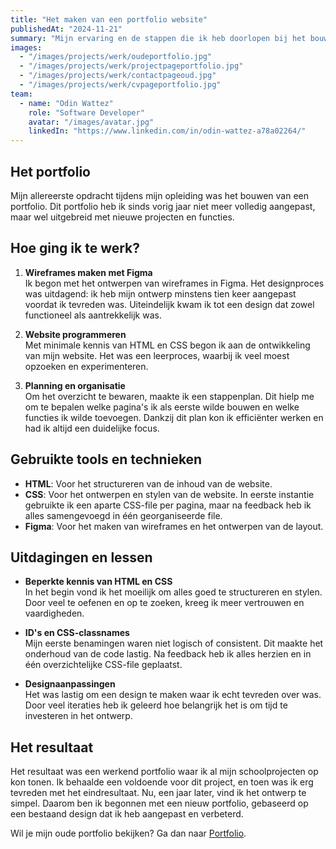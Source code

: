 ```yaml
---
title: "Het maken van een portfolio website"
publishedAt: "2024-11-21"
summary: "Mijn ervaring en de stappen die ik heb doorlopen bij het bouwen van mijn eerste portfolio website."
images:
  - "/images/projects/werk/oudeportfolio.jpg"
  - "/images/projects/werk/projectpageportfolio.jpg"
  - "/images/projects/werk/contactpageoud.jpg"
  - "/images/projects/werk/cvpageportfolio.jpg"
team:
  - name: "Odin Wattez"
    role: "Software Developer"
    avatar: "/images/avatar.jpg"
    linkedIn: "https://www.linkedin.com/in/odin-wattez-a78a02264/"
---
```


## Het portfolio

Mijn allereerste opdracht tijdens mijn opleiding was het bouwen van een portfolio. Dit portfolio heb ik sinds vorig jaar niet meer volledig aangepast, maar wel uitgebreid met nieuwe projecten en functies.

## Hoe ging ik te werk?

1. **Wireframes maken met Figma**  
   Ik begon met het ontwerpen van wireframes in Figma. Het designproces was uitdagend: ik heb mijn ontwerp minstens tien keer aangepast voordat ik tevreden was. Uiteindelijk kwam ik tot een design dat zowel functioneel als aantrekkelijk was.  

2. **Website programmeren**  
   Met minimale kennis van HTML en CSS begon ik aan de ontwikkeling van mijn website. Het was een leerproces, waarbij ik veel moest opzoeken en experimenteren.  

3. **Planning en organisatie**  
   Om het overzicht te bewaren, maakte ik een stappenplan. Dit hielp me om te bepalen welke pagina's ik als eerste wilde bouwen en welke functies ik wilde toevoegen. Dankzij dit plan kon ik efficiënter werken en had ik altijd een duidelijke focus.  

## Gebruikte tools en technieken

- **HTML**: Voor het structureren van de inhoud van de website.  
- **CSS**: Voor het ontwerpen en stylen van de website. In eerste instantie gebruikte ik een aparte CSS-file per pagina, maar na feedback heb ik alles samengevoegd in één georganiseerde file.  
- **Figma**: Voor het maken van wireframes en het ontwerpen van de layout.  

## Uitdagingen en lessen

- **Beperkte kennis van HTML en CSS**  
  In het begin vond ik het moeilijk om alles goed te structureren en stylen. Door veel te oefenen en op te zoeken, kreeg ik meer vertrouwen en vaardigheden.  

- **ID's en CSS-classnames**  
  Mijn eerste benamingen waren niet logisch of consistent. Dit maakte het onderhoud van de code lastig. Na feedback heb ik alles herzien en in één overzichtelijke CSS-file geplaatst.  

- **Designaanpassingen**  
  Het was lastig om een design te maken waar ik echt tevreden over was. Door veel iteraties heb ik geleerd hoe belangrijk het is om tijd te investeren in het ontwerp.

## Het resultaat

Het resultaat was een werkend portfolio waar ik al mijn schoolprojecten op kon tonen. Ik behaalde een voldoende voor dit project, en toen was ik erg tevreden met het eindresultaat. Nu, een jaar later, vind ik het ontwerp te simpel. Daarom ben ik begonnen met een nieuw portfolio, gebaseerd op een bestaand design dat ik heb aangepast en verbeterd.  

Wil je mijn oude portfolio bekijken? Ga dan naar [Portfolio](https://oudportfolio.odinwattz.nl).

